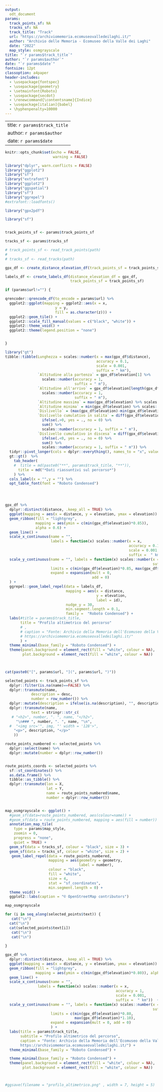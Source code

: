 ```yaml
---
output:
  odt_document
params:
  track_points_sf: NA
  tracks_sf: NA
  track_title: "Track"
  url: "https://archiviomemoria.ecomuseovalledeilaghi.it/"
  author: "Archivio delle Memoria - Ecomuseo della Valle dei Laghi"
  date: "2022"
  map_style: osmgrayscale
title: "`r params$track_title`"
author: "`r params$author`"
date: "`r params$date`"
fontsize: 12pt
classoption: a4paper
header-includes:
  - \usepackage{fontspec}
  - \usepackage{geometry}
  - \setmainfont{Roboto}
  - \usepackage{secdot}
  - \renewcommand{\contentsname}{Indice}
  - \usepackage[italian]{babel}
  - \hyphenpenalty=10000
---
```


---
title: `r params$track_title`
author: `r params$author`
date: `r params$date`
---

```r
knitr::opts_chunk$set(echo = FALSE,
                      warning = FALSE)

library("dplyr", warn.conflicts = FALSE)
library("ggplot2")
library("sf")
library("extrafont")
library("ggplot2")
library("ggspatial")
library("sf")
library("ggrepel")
#extrafont::loadfonts()

library("gpx2pdf")
```



```r

library("sf")


track_points_sf <- params$track_points_sf

tracks_sf <- params$tracks_sf

# track_points_sf <- read_track_points(path)
# 
# tracks_sf <- read_tracks(path)

```

```r
gpx_df <- create_distance_elevation_df(track_points_sf = track_points_sf)

```


```r

labels_df <- create_labels_df(distance_elevation_df = gpx_df,
                              track_points_sf = track_points_sf)
```



```r
if (params$url!="") {

qrencoder::qrencode_df(to_encode = params$url) %>% 
  ggplot2::ggplot(mapping = ggplot2::aes(x = x,
                       y = y,
                       fill = as.character(z))) +
  ggplot2::geom_tile() +
  ggplot2::scale_fill_manual(values = c("black", "white")) +
  ggplot2::theme_void() +
  ggplot2::theme(legend.position = "none")


}


```





```r

library("gt")
tibble::tibble(Lunghezza = scales::number(x = max(gpx_df$distance),
                                          accuracy = 0.1,
                                          scale = 0.001,
                                          suffix = " km"), 
               `Altitudine alla partenza` = gpx_df$elevation[1] %>%
                 scales::number(accuracy = 1,
                                suffix = " m"),
               `Altitudine all'arrivo` = gpx_df$elevation[length(gpx_df$elevation)] %>%
                 scales::number(accuracy = 1,
                                suffix = " m"),
               `Altitudine massima` = max(gpx_df$elevation) %>% scales::number(accuracy = 1, suffix = " m"),
               `Altitudine minima` = min(gpx_df$elevation) %>% scales::number(accuracy = 1, suffix = " m"),
               `Dislivello` = (max(gpx_df$elevation)-min(gpx_df$elevation))  %>% scales::number(accuracy = 1, suffix = " m"), 
               `Dislivello cumulativo in salita` = diff(gpx_df$elevation) %>% 
                 ifelse(.>0, yes = ., no = 0) %>% 
                 sum() %>% 
                 scales::number(accuracy = 1, suffix = " m"),
               `Dislivello cumulativo in discesa` = diff(gpx_df$elevation) %>% 
                 ifelse(.<0, yes = ., no = 0) %>% 
                 sum() %>% 
                 scales::number(accuracy = 1, suffix = " m")) %>% 
  tidyr::pivot_longer(cols = dplyr::everything(), names_to = "x", values_to = "y") %>% 
  gt::gt()  %>%
    tab_header(
    #  title = md(paste0("**", params$track_title, "**")), 
      title = md("*Dati riassuntivi sul percorso*")
    ) %>% 
  cols_label(x = "",y = "") %>% 
  opt_table_font(font = "Roboto Condensed")





```




```r


gpx_df %>% 
  dplyr::distinct(distance, .keep_all = TRUE) %>% 
  ggplot(mapping = aes(x = distance, y = elevation, ymax = elevation)) +
  geom_ribbon(fill = "lightgrey",
              mapping = aes(ymin = c(min(gpx_df$elevation)*0.85)),
              alpha = 0.6) +
  geom_line() +
  scale_x_continuous(name = "", 
                     labels = function(x) scales::number(x = x,
                                                         accuracy = 0.1,
                                                         scale = 0.001,
                                                         suffix =  " km"))  +
  scale_y_continuous(name = "", labels = function(x) scales::number(x = x,
                                                                    suffix = " m"),
                     limits = c(min(gpx_df$elevation)*0.85, max(gpx_df$elevation)*1.10),
                     expand = expansion(mult = 0,
                                        add = 0)
  ) +
  ggrepel::geom_label_repel(data = labels_df,
                            mapping = aes(x = distance,
                                          y = elevation,
                                          label = id),
                            nudge_y = 30,
                            min.segment.length = 0.1,
                            family =  "Roboto Condensed") +
  labs(#title = params$track_title, 
       title = "Profilo altimetrico del percorso"
       # , 
       # caption = "Fonte: Archivio della Memoria dell'Ecomuseo della Valle dei Laghi
       # https://archiviomemoria.ecomuseovalledeilaghi.it/"
       ) +
  theme_minimal(base_family = "Roboto Condensed") +
  theme(panel.background = element_rect(fill = "white", colour = NA), 
        plot.background = element_rect(fill = "white", colour = NA)) 

               
```


```r

cat(paste0("[", params$url, "](", params$url, ")"))
```




```r

selected_points <- track_points_sf %>% 
  dplyr::filter(is.na(name)==FALSE) %>% 
  dplyr::transmute(name,
            description = desc,
            number = row_number()) %>% 
  dplyr::mutate(description = ifelse(is.na(description), "", description)) %>% 
  dplyr::transmute(name, 
            text = stringr::str_c(
   # "<h2>", number, ". ", name, "</h2>",
     "\n### ", number, ". ", name, "\n",
  #  "<img src='", img, "' width = '128'>",
    "<p>", description, "</p>"
    ))
```




```r


route_points_numbered <- selected_points %>% 
  dplyr::select(name) %>% 
  dplyr::mutate(number = dplyr::row_number())


route_points_coords <- selected_points %>% 
  sf::st_coordinates() %>% 
  as.data.frame() %>% 
  tibble::as_tibble() %>% 
  dplyr::transmute(lon = X,
                   lat = Y,
                   name = route_points_numbered$name,
                   number = dplyr::row_number())


map_osmgrayscale <- ggplot() +
  #geom_sf(data=route_points_numbered, aes(colour=name)) +
  #geom_sf(data = route_points_numbered, mapping = aes(fill = number)) +
  annotation_map_tile(
    type = params$map_style,
    zoomin = 0,
    progress = "none",
    quiet = TRUE) +
  geom_sf(data = tracks_sf, colour = "black", size = 3) +
  geom_sf(data = tracks_sf, colour = "white", size = 2) +
   geom_label_repel(data = route_points_numbered,
                    mapping = aes(geometry = geometry,
                                  label = number),
                    colour = "black",
                    fill = "white",
                    size = 4,
                    stat = "sf_coordinates",
                    min.segment.length = 0) +
  theme_void() +
  ggplot2::labs(caption = "© OpenStreetMap contributors")

map_osmgrayscale


```







```r
for (i in seq_along(selected_points$text)) {
   cat("\n") 
  cat("\n") 
  cat(selected_points$text[i])
   cat("\n") 
   cat("\n") 
  
}
```



```r



gpx_df %>% 
  dplyr::distinct(distance, .keep_all = TRUE) %>% 
  ggplot(mapping = aes(x = distance, y = elevation, ymax = elevation)) +
  geom_ribbon(fill = "lightgrey", 
              mapping = aes(ymin = c(min(gpx_df$elevation)*0.80)), alpha = 0.6) +
  geom_line() +
  scale_x_continuous(name = "", 
               labels = function(x) scales::number(x = x,
                                                   accuracy = 1,
                                                   scale = 0.001,
                                                   suffix =  " km"))  +
  scale_y_continuous(name = "", labels = function(x) scales::number(x = x,
                                                                    suffix = " m"),
                     limits = c(min(gpx_df$elevation)*0.80,
                                max(gpx_df$elevation)*1.10),
                     expand = expansion(mult = 0, add = 0)
                     ) +
  labs(title = params$track_title, 
       subtitle = "Profilo altimetrico del percorso", 
       caption = "Fonte: Archivio della Memoria dell'Ecomuseo della Valle dei Laghi
       https://archiviomemoria.ecomuseovalledeilaghi.it/") +
  theme_minimal(base_family = "Roboto Condensed") +

  theme_minimal(base_family = "Roboto Condensed") +
  theme(panel.background = element_rect(fill = "white", colour = NA), 
        plot.background = element_rect(fill = "white", colour = NA)) 



#ggsave(filename = "profilo_altimetrico.png" , width = 7, height = 5)
```

